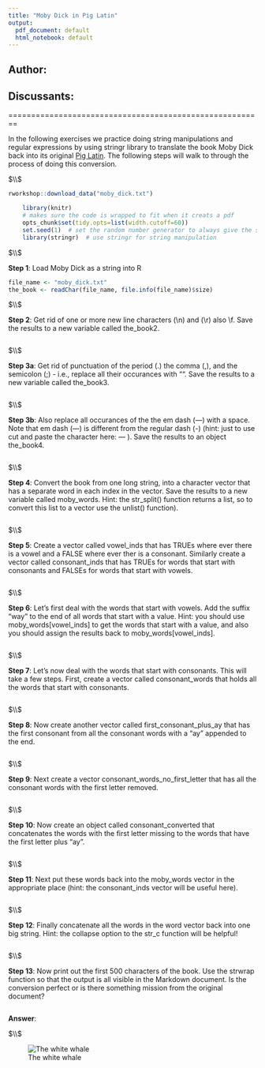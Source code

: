 ```yaml
---
title: "Moby Dick in Pig Latin"
output:
  pdf_document: default
  html_notebook: default
---
```




## Author:  

## Discussants: 

========================================================




In the following exercises we practice doing string manipulations and regular
expressions by using stringr library to translate the book Moby Dick back into
its original [Pig Latin](https://en.wikipedia.org/wiki/Pig_Latin). The following
steps will walk to through the process of doing this conversion.

  
  



$\\$




<!--  Please run the code in the  R chunk below once. This will install some packages and download data and images needed for these exercises.  -->

```r


rworkshop::download_data("moby_dick.txt")

```





```r
    library(knitr)
    # makes sure the code is wrapped to fit when it creats a pdf
    opts_chunk$set(tidy.opts=list(width.cutoff=60))   
    set.seed(1)  # set the random number generator to always give the same sequence of random numbers
    library(stringr)  # use stringr for string manipulation
```





$\\$







**Step 1**: Load Moby Dick as a string into R 

```r

file_name <- "moby_dick.txt"
the_book <- readChar(file_name, file.info(file_name)$size)


```





$\\$








**Step 2**: Get rid of one or more new line characters (\\n) and (\\r) also \\f.
Save the results to a new variable called the_book2.

```r



```







$\\$







**Step 3a**: Get rid of punctuation of the period (.) the comma (,), and the
semicolon (;)  - i.e., replace all their occurances with "".  Save the results
to a new variable called the_book3.

```r




```





$\\$







**Step 3b**: Also replace all occurances of the the em dash (—) with a space.
Note that em dash (—) is different from the regular dash (-) (hint: just to use
cut and paste the character here: — ). Save the results to an object the_book4.

```r





```









$\\$








**Step 4**: Convert the book from one long string, into a character vector that
has a separate word in each index in the vector. Save the results to a new
variable called moby_words. Hint: the str_split() function returns a list, so to
convert this list to a vector use the unlist() function).

```r





```









$\\$









**Step 5**: Create a vector called vowel_inds that has TRUEs where ever there is
a vowel and a FALSE where ever ther is a consonant. Similarly create a vector
called consonant_inds that has TRUEs for words that start with consonants and
FALSEs for words that start with vowels.

```r




```








$\\$







**Step 6**: Let's first deal with the words that start with vowels. Add the
suffix "way" to the end of all words that start with a value. Hint: you should
use moby_words[vowel_inds] to get the words that start with a value, and also
you should assign the results back to moby_words[vowel_inds].

```r




```






$\\$






**Step 7**: Let's now deal with the words that start with consonants. This will
take a few steps. First, create a vector called consonant_words that holds all
the words that start with consonants.

```r




```






$\\$







**Step 8**: Now create another vector called first_consonant_plus_ay that has
the first consonant from all the consonant words with a "ay" appended to the
end.

```r





```






$\\$







**Step 9**: Next create a vector consonant_words_no_first_letter that has all
the consonant words with the first letter removed.

```r





```





$\\$






**Step 10**: Now create an object called consonant_converted that concatenates
the words with the first letter missing to the words that have the first letter
plus "ay".

```r





```






$\\$








**Step 11**: Next put these words back into the moby_words vector in the
appropriate place (hint: the consonant_inds vector will be useful here).

```r




```







$\\$







**Step 12**: Finally concatenate all the words in the word vector back into one
big string. Hint: the collapse option to the str_c function will be helpful!

```r





```





$\\$





**Step 13**: Now print out the first 500 characters of the book. Use the strwrap
function so that the output is all visible in the Markdown document. Is the
conversion perfect or is there something mission from the original document?

```r



```


**Answer**: 




$\\$





![The white whale](https://render.fineartamerica.com/images/rendered/default/poster/8/10/break/images/artworkimages/medium/1/moby-dick-1-jerry-lofaro.jpg)






